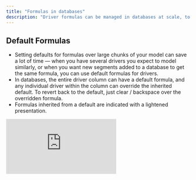 ```yaml
---
title: "Formulas in databases"
description: "Driver formulas can be managed in databases at scale, to make dimensional modeling more powerful."
---
```


## Default Formulas

- Setting defaults for formulas over large chunks of your model can save a lot of time — when you have several drivers you expect to model similarly, or when you want new segments added to a database to get the same formula, you can use default formulas for drivers.
- In databases, the entire driver column can have a default formula, and any individual driver within the column can override the inherited default. To revert back to the default, just clear / backspace over the overridden formula.
- Formulas inherited from a default are indicated with a lightened presentation.

<iframe src="https://documentation.runwaydev.com/videos/Default-Formulas-Demo.mp4" title="YouTube video player" frameborder="0" allow="accelerometer; autoplay; clipboard-write; encrypted-media; gyroscope; picture-in-picture" allowfullscreen />

## Formula inheritance

- In order to make modeling at scale simple, as well as easy to override when needed, Runway applies smart defaults to fill in missing formulas when needed.
- In the formula editor, hovering will indicate where the formula is being inherited from.
- There’s a simple set of rules that dictates how driver formula inheritance and overrides work.

**Actuals formula** inheritance hierarchy:

1. Explicitly set **actuals formula** for the driver
2. Default actuals formula set for the **database column** the driver belongs to
3. Driver's **forecast formula** (if no actuals formula is set)

**Forecast formula** inheritance hierarchy:

1. Explicitly set **forecast formula** for the driver
2. Default forecast formula set for the **database column** the driver belongs to
3. Global default formula: `self * last month`

For example, if only the forecast formula on the column is set, all drivers in the column will inherit that same formula.

<Tip>
  Tip: When building chains of math / logic in databases, the timeseries view for databases is a great way to see how formulas chain together. You can see all the default formulas side-by-side, and edit them by clicking the **_ƒ_** for each driver to see how it impacts. \
  \
  You can find the timeseries view under **Customize \> View as \> Timeseries**\
  \
  ![images/databases/database-timeseries.png](/images/databases/database-timeseries.png)
</Tip>

## Dynamic Defaults for consistent modeling logic

<iframe src="https://documentation.runwaydev.com/videos/This-Segment-Defaults-Simple.mp4" title="YouTube video player" frameborder="0" allow="accelerometer; autoplay; clipboard-write; encrypted-media; gyroscope; picture-in-picture" allowfullscreen />

In this example, we populate a default formula that uses the _This Segment_ utility in order to set similar logic for every segment in our database. Here’s also a diagram to explain how it works.

![Dim DB Overview Diagram Pn](/images/Dim-DB-Overview-Diagram.png)

## Dynamic Filters using dimension values

You may want to leverage a partial match on the dimensional segment - e.g. picking off just one attribute from the row. Luckily, _This Segment_ allows for matching across just a subset of dimensions in the segment or all of them, within the filter menu.

Let’s explore using an example where you want to understand the % of each product’s usage each customer consumes.

<iframe src="https://documentation.runwaydev.com/videos/Dimension-Filter-Partial-Match.mp4" title="YouTube video player" frameborder="0" allow="accelerometer; autoplay; clipboard-write; encrypted-media; gyroscope; picture-in-picture" allowfullscreen />

In the filter menu:

- If you want to match across **all** the dimensions in the segment (e.g. match on Customer Name \+ Product), you can use the “Segment” filter.
- To apply the dynamic filters individually, you can select the target dimension and then use the “This \<dimension name\>” option.
- Typically, using the formula pill that has the **database name and icon** in it will give you access to filter on all columns of the database, whereas picking the pill with only the driver name will only give you access to columns the driver is segmented-by.
  - More on segmentation `LINK <TO ADD>.`

![images/databases/partial-this-segment-filter.png](/images/databases/partial-this-segment-filter.png)

## Dynamic Filters using driver values

### Numeric Drivers

The fun doesn’t end there — there’s one more capability where This Segment can let you dynamically match on driver values, allowing you to use drivers to look up values, based on values of _another_ driver — similar to a VLOOKUP(), but more reliable since it’s based on dimensions, and an errant paste won’t break your model.

Let’s explore an example where you want to charge a different unit price to different customers, based on a set of usage tier thresholds.

Imagine you have usage tiers that look like this, and you’re trying to figure out how much to charge each customer.

![images/databases/dynamic-filters-overview.png](/images/databases/dynamic-filters-overview.png)

To perform this match, we can simply apply a formula that multiplies

`each customers # transactions` \* `unit price for their usage tier` .

We can use our filter operators and the _This Segment_ filter for driver values to achieve this as demonstrated below:

<iframe src="https://documentation.runwaydev.com/videos/Dynamic-Driver-Value-Filters.mp4" title="YouTube video player" frameborder="0" allow="accelerometer; autoplay; clipboard-write; encrypted-media; gyroscope; picture-in-picture" allowfullscreen />

### Date Drivers

A similar filter option is available to do dynamic filtering based on the value of a date-typed driver: This is useful for `VLOOKUP()` type functionality on dates, which is highly leveraged in many cohort / revenue builds.

When filtering down a database using a date column, you will see an option for the filter value to be defined by a `<date driver value>`. Selecting this option lets you search for date drivers defined in your model. You have the option to use a dynamic selection via _This Segment_ to ensure that each segment uses a corresponding date driver to perform the filtering against the selected column.

<iframe src="https://documentation.runwaydev.com/videos/Dynamic-Date-Filters-Segment.mp4" title="YouTube video player" frameborder="0" allow="accelerometer; autoplay; clipboard-write; encrypted-media; gyroscope; picture-in-picture" allowfullscreen />